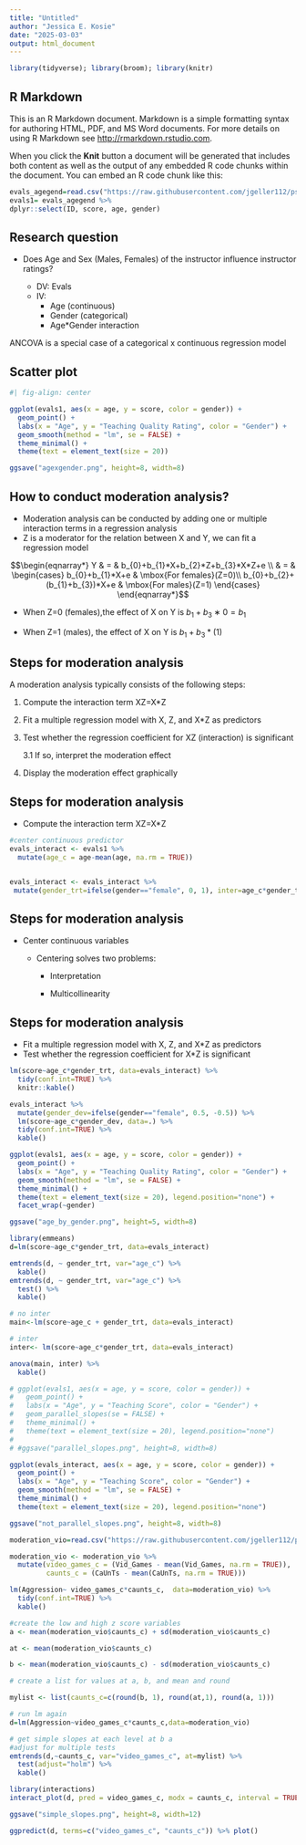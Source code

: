 ```yaml
---
title: "Untitled"
author: "Jessica E. Kosie"
date: "2025-03-03"
output: html_document
---
```


```r
library(tidyverse); library(broom); library(knitr)
```

## R Markdown

This is an R Markdown document. Markdown is a simple formatting syntax for authoring HTML, PDF, and MS Word documents. For more details on using R Markdown see <http://rmarkdown.rstudio.com>.

When you click the **Knit** button a document will be generated that includes both content as well as the output of any embedded R code chunks within the document. You can embed an R code chunk like this:

```r
evals_agegend=read.csv("https://raw.githubusercontent.com/jgeller112/psy503-psych_stats/master/evals.csv")
evals1= evals_agegend %>%
dplyr::select(ID, score, age, gender)
```

## Research question

-   Does Age and Sex (Males, Females) of the instructor influence
    instructor ratings?

    -   DV: Evals
    -   IV:
        -   Age (continuous)
        -   Gender (categorical)
        -   Age\*Gender interaction

::: callout-note
ANCOVA is a special case of a categorical x continuous regression model
:::

## Scatter plot

```r
#| fig-align: center

ggplot(evals1, aes(x = age, y = score, color = gender)) +
  geom_point() +
  labs(x = "Age", y = "Teaching Quality Rating", color = "Gender") +
  geom_smooth(method = "lm", se = FALSE) +
  theme_minimal() +
  theme(text = element_text(size = 20)) 

ggsave("agexgender.png", height=8, width=8)
```

## How to conduct moderation analysis?

-   Moderation analysis can be conducted by adding one or multiple
    interaction terms in a regression analysis
-   Z is a moderator for the relation between X and Y, we can fit a
    regression model

$$\begin{eqnarray*} 
Y & = & b_{0}+b_{1}*X+b_{2}*Z+b_{3}*X*Z+e \\ & = & \begin{cases} b_{0}+b_{1}*X+e & \mbox{For females}(Z=0)\\ b_{0}+b_{2}+(b_{1}+b_{3})*X+e & \mbox{For males}(Z=1) \end{cases} \end{eqnarray*}$$

-   When Z=0 (females),the effect of X on Y is $b_1+b_3∗0=b_1$

-   When Z=1 (males), the effect of X on Y is $b_1 + b_3*(1)$

## Steps for moderation analysis

A moderation analysis typically consists of the following steps:

1.  Compute the interaction term XZ=X\*Z

2.  Fit a multiple regression model with X, Z, and X\*Z as predictors

3.  Test whether the regression coefficient for XZ (interaction) is
    significant

    3.1 If so, interpret the moderation effect

4.  Display the moderation effect graphically

## Steps for moderation analysis

-   Compute the interaction term XZ=X\*Z

```r

#center continuous predictor
evals_interact <- evals1 %>% 
  mutate(age_c = age-mean(age, na.rm = TRUE))


evals_interact <- evals_interact %>%
 mutate(gender_trt=ifelse(gender=="female", 0, 1), inter=age_c*gender_trt, inter2=age*gender_trt)

```

## Steps for moderation analysis

-   Center continuous variables

    -   Centering solves two problems:

        -   Interpretation

        -   Multicollinearity


## Steps for moderation analysis

-   Fit a multiple regression model with X, Z, and X\*Z as predictors
-   Test whether the regression coefficient for X\*Z is significant

```r
lm(score~age_c*gender_trt, data=evals_interact) %>%
  tidy(conf.int=TRUE) %>%
  knitr::kable() 
```
```r
evals_interact %>%
  mutate(gender_dev=ifelse(gender=="female", 0.5, -0.5)) %>%
  lm(score~age_c*gender_dev, data=.) %>%
  tidy(conf.int=TRUE) %>%
  kable()
```
```r

ggplot(evals1, aes(x = age, y = score, color = gender)) +
  geom_point() +
  labs(x = "Age", y = "Teaching Quality Rating", color = "Gender") +
  geom_smooth(method = "lm", se = FALSE) +
  theme_minimal() +
  theme(text = element_text(size = 20), legend.position="none") +
  facet_wrap(~gender)

ggsave("age_by_gender.png", height=5, width=8)

library(emmeans)
d=lm(score~age_c*gender_trt, data=evals_interact)

emtrends(d, ~ gender_trt, var="age_c") %>%
  kable()
emtrends(d, ~ gender_trt, var="age_c") %>%
  test() %>%
  kable()

```
```r

# no inter
main<-lm(score~age_c + gender_trt, data=evals_interact) 

# inter
inter<- lm(score~age_c*gender_trt, data=evals_interact)

anova(main, inter) %>% 
  kable()
```
```r

# ggplot(evals1, aes(x = age, y = score, color = gender)) +
#   geom_point() +
#   labs(x = "Age", y = "Teaching Score", color = "Gender") +
#   geom_parallel_slopes(se = FALSE) +
#   theme_minimal() +
#   theme(text = element_text(size = 20), legend.position="none")
# 
# #ggsave("parallel_slopes.png", height=8, width=8)

ggplot(evals_interact, aes(x = age, y = score, color = gender)) +
  geom_point() +
  labs(x = "Age", y = "Teaching Score", color = "Gender") +
  geom_smooth(method = "lm", se = FALSE) +
  theme_minimal() +
  theme(text = element_text(size = 20), legend.position="none")

ggsave("not_parallel_slopes.png", height=8, width=8)

```
```r
moderation_vio=read.csv("https://raw.githubusercontent.com/jgeller112/psy503-psych_stats/master/moderation.csv")

moderation_vio <- moderation_vio %>% 
  mutate(video_games_c = (Vid_Games - mean(Vid_Games, na.rm = TRUE)),
         caunts_c = (CaUnTs - mean(CaUnTs, na.rm = TRUE)))

lm(Aggression~ video_games_c*caunts_c,  data=moderation_vio) %>%
  tidy(conf.int=TRUE) %>%
  kable()

#create the low and high z score variables 
a <- mean(moderation_vio$caunts_c) + sd(moderation_vio$caunts_c)

at <- mean(moderation_vio$caunts_c)

b <- mean(moderation_vio$caunts_c) - sd(moderation_vio$caunts_c)

# create a list for values at a, b, and mean and round 

mylist <- list(caunts_c=c(round(b, 1), round(at,1), round(a, 1)))

# run lm again
d=lm(Aggression~video_games_c*caunts_c,data=moderation_vio)

# get simple slopes at each level at b a
#adjust for multiple tests
emtrends(d,~caunts_c, var="video_games_c", at=mylist) %>%
  test(adjust="holm") %>% 
  kable()

library(interactions)
interact_plot(d, pred = video_games_c, modx = caunts_c, interval = TRUE, plot.points = TRUE)

ggsave("simple_slopes.png", height=8, width=12)

ggpredict(d, terms=c("video_games_c", "caunts_c")) %>% plot()


```